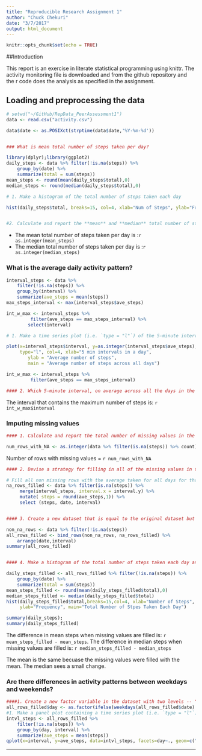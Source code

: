 ```yaml
---
title: "Reproducible Research Assignment 1"
author: "Chuck Chekuri"
date: "3/7/2017"
output: html_document
---
```


```r
knitr::opts_chunk$set(echo = TRUE)
```

##Introduction

This report is an exercise in literate statistical programming using knittr. The activity monitoring file is downloaded and from the github repository and the r code does the analysis as specified in the assignment.


## Loading and preprocessing the data
```r
# setwd("~/GitHub/RepData_PeerAssessment1")
data <- read.csv("activity.csv")

data$date <- as.POSIXct(strptime(data$date,'%Y-%m-%d'))


### What is mean total number of steps taken per day?

library(dplyr);library(ggplot2)
daily_steps <- data %>% filter(!is.na(steps)) %>% 
	group_by(date) %>% 
	summarize(total = sum(steps))
mean_steps <- round(mean(daily_steps$total),0)
median_steps <- round(median(daily_steps$total),0)

# 1. Make a histogram of the total number of steps taken each day

hist(daily_steps$total, breaks=15, col=4, xlab="Num of Steps", ylab="Frequency", main="Total Number of Stpes Taken Each Day")


#2. Calculate and report the **mean** and **median** total number of steps taken per day
```
- The mean total number of steps taken per day is :`r as.integer(mean_steps)`
- The median total number of steps taken per day is :`r as.integer(median_steps)`


### What is the average daily activity pattern?
``` r
interval_steps <- data %>%  
	filter(!is.na(steps)) %>%  
	group_by(interval) %>%  
	summarize(ave_steps = mean(steps))  
max_steps_interval <- max(interval_steps$ave_steps)  

int_w_max <- interval_steps %>%  
	     filter(ave_steps == max_steps_interval) %>%  
	    select(interval)

# 1. Make a time series plot (i.e. `type = "l"`) of the 5-minute interval (x-axis) and the average number of steps taken, averaged across all days (y-axis)

plot(x=interval_steps$interval, y=as.integer(interval_steps$ave_steps), 
     type="l", col=4, xlab="5 min intervals in a day",
        ylab = "Average number of steps",
        main = "Average number of steps across all days")

int_w_max <- interval_steps %>% 
	     filter(ave_steps == max_steps_interval)

#### 2. Which 5-minute interval, on average across all the days in the dataset, contains the maximum number of steps?
```
The interval that contains the maximum number of steps is: `r int_w_max$interval` 

### Imputing missing values  
```r
#### 1. Calculate and report the total number of missing values in the dataset (i.e. the total number of rows with `NA`s)  

num_rows_with_NA <- as.integer(data %>% filter(is.na(steps)) %>% count)

```
Number of rows with missing values = `r num_rows_with_NA`
  
```r
#### 2. Devise a strategy for filling in all of the missing values in the dataset. 

# Fill all non missing rows with the average taken for all days for that interval.
na_rows_filled <- data %>% filter(is.na(steps)) %>% 
     merge(interval_steps, interval.x = interval.y) %>% 
     mutate( steps = round(ave_steps,1)) %>%
     select (steps, date, interval) 


#### 3. Create a new dataset that is equal to the original dataset but with the missing data filled in.

non_na_rows <- data %>% filter(!is.na(steps)) 
all_rows_filled <- bind_rows(non_na_rows, na_rows_filled) %>%
	arrange(date,interval)
summary(all_rows_filled)


#### 4. Make a histogram of the total number of steps taken each day and Calculate and report the **mean** and **median** total number of steps taken per day. Do these values differ from the estimates from the first part of the assignment? What is the impact of imputing missing data on the estimates of the total daily number of steps?

daily_steps_filled <- all_rows_filled %>% filter(!is.na(steps)) %>% 
	group_by(date) %>% 
	summarize(total = sum(steps))
mean_steps_filled <- round(mean(daily_steps_filled$total),0)
median_steps_filled <- median(daily_steps_filled$total)
hist(daily_steps_filled$total,breaks=15,col=4, xlab="Number of Steps",
     ylab="Frequency", main="Total Number of Stpes Taken Each Day")

summary(daily_steps);
summary(daily_steps_filled)
```


The difference in mean steps when missing values are filled is: `r mean_steps_filled - mean_steps`.
The difference in median steps when missing values are filled is: `r median_steps_filled - median_steps`

The mean is the same becuase the missing values were filled with the mean. The median sees a small change.

### Are there differences in activity patterns between weekdays and weekends?

```r
####1. Create a new factor variable in the dataset with two levels -- "weekday" and "weekend" indicating whether a given date is a weekday or weekend day.
all_rows_filled$day <- as.factor(ifelse(weekdays(all_rows_filled$date) %in% c("Saturday", "Sunday"), "weekend", "weekday"))
#1. Make a panel plot containing a time series plot (i.e. `type = "l"`) of the 5-minute interval (x-axis) and the average number of steps taken, averaged across all weekday days or weekend days (y-axis). The plot should look something like the following, which was created using **simulated data**:
intvl_steps <- all_rows_filled %>%  
	filter(!is.na(steps)) %>%  
	group_by(day, interval) %>%  
	summarize(ave_steps = mean(steps))  
qplot(x=interval, y=ave_steps, data=intvl_steps, facets=day~., geom=c("line"),xlab="Interval",ylab="Number of Steps")

```

-----
